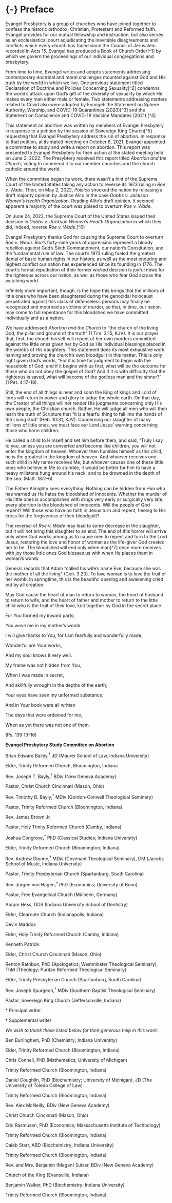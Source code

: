 # {-} Preface

Evangel Presbytery is a group of churches who have joined together to confess the historic orthodox, Christian, Protestant and Reformed faith. Evangel provides for our mutual fellowship and instruction, but also serves as an ecclesiastical court adjudicating the inevitable disagreements and conflicts which every church has faced since the Council of Jerusalem recorded in Acts 15. Evangel has produced a Book of Church Order[^1] by which we govern the proceedings of our individual congregations and presbytery.

From time to time, Evangel writes and adopts statements addressing contemporary doctrinal and moral challenges mounted against God and His truth by the world in which we live. One previous statement titled Declaration of Doctrine and Policies Concerning Sexuality[^2] condemns the world's attack upon God's gift of the diversity of sexuality by which He makes every man either male or female. Two statements addressing matters related to Covid also were adopted by Evangel: the Statement on Sphere Authority, Worship, and COVID-19 Quarantines (2020)[^3] and the Statement on Conscience and COVID-19 Vaccine Mandates (2021).[^4]

This statement on abortion was written by members of Evangel Presbytery in response to a petition by the session of Sovereign King Church[^5] requesting that Evangel Presbytery address the sin of abortion. In response to that petition, at its stated meeting on October 8, 2021, Evangel appointed a committee to study and write a report on abortion. This report was presented to Evangel Presbytery for their action at the stated meeting held on June 2, 2022. The Presybtery received this report titled *Abortion and the Church*, voting to commend it to our member churches and the church catholic around the world.

When the committee began its work, there wasn't a hint of the Supreme Court of the United States taking any action to reverse its 1973 ruling in *Roe v. Wade*. Then, on May 2, 2022, *Politico* shocked the nation by releasing a draft majority opinion by Justice Alito in the case *Dobbs v. Jackson Women's Health Organization*. Reading Alito's draft opinion, it seemed apparent a majority of the court was poised to overturn *Roe v. Wade*.

On June 24, 2022, the Supreme Court of the United States issued their decision in *Dobbs v. Jackson Women's Health Organization* in which they did, indeed, reverse *Roe v. Wade*.[^6]

Evangel Presbytery thanks God for causing the Supreme Court to overturn *Roe v. Wade*. *Roe*'s forty-nine years of oppression represent a bloody rebellion against God's Sixth Commandment, our nation's Constitution, and the fundamental rule of law. The court's 1973 ruling fueled the greatest denial of basic human rights in our history, as well as the most enduring and highest conflict our nation has experienced since its founding in 1776. The court's formal repudiation of their former wicked decision is joyful news for the righteous across our nation, as well as those who fear God across the watching world.

Infinitely more important, though, is the hope this brings that the millions of little ones who have been slaughtered during the genocidal holocaust perpetrated against this class of defenseless persons may finally be recognized and mourned as victims of murder, so that, in time, our nation may come to full repentance for this bloodshed we have committed individually and as a nation.

We have addressed *Abortion and the Church* to "the church of the living God, the pillar and ground of the truth" (1 Tim. 3:15, KJV). It is our prayer that, first, the church herself will repent of her own murders committed against the little ones given her by God as His individual blessings placed in the wombs of His daughters. This statement does its most exhaustive work naming and proving the church's own bloodguilt in this matter. This is only right given God's words, "For it is time for judgment to begin with the household of God; and if it begins with us first, what will be the outcome for those who do not obey the gospel of God? And if it is with difficulty that the righteous is saved, what will become of the godless man and the sinner?" (1 Pet. 4:17--18).

Still, the end of all things is near and soon the King of kings and Lord of lords will return in power and glory to judge the whole earth. On that day, the Creator of all things will not render His judgments concerning only His own people, the Christian church. Rather, He will judge all men who will then learn the truth of Scripture that "it is a fearful thing to fall into the hands of the Living God" (Heb. 10:31, KJV). Concerning our slaughter of many millions of little ones, we must face our Lord Jesus' warning concerning those who harm children:

He called a child to Himself and set him before them, and said, "Truly I say to you, unless you are converted and become like children, you will not enter the kingdom of heaven. Whoever then humbles himself as this child, he is the greatest in the kingdom of heaven. And whoever receives one such child in My name receives Me; but whoever causes one of these little ones who believe in Me to stumble, it would be better for him to have a heavy millstone hung around his neck, and to be drowned in the depth of the sea. (Matt. 18:2--6)

The Father Almighty sees everything. Nothing can be hidden from Him who has warned us He hates the bloodshed of innocents. Whether the murder of His little ones is accomplished with drugs very early or surgically very late, every abortion is the bloodshed of innocents. Will the people of God repent? Will those who have no faith in Jesus turn and repent, fleeing to His cross for the forgiveness of their bloodguilt?

The reversal of *Roe v. Wade* may lead to some decrease in the slaughter, but it will not bring this slaughter to an end. The end of this horror will arrive only when God works among us to cause men to repent and turn to the Lord Jesus, restoring the love and honor of woman as the life-giver God created her to be. The bloodshed will end only when man[^7] once more receives with joy those little ones God blesses us with when He places them in woman's womb.

Genesis records that Adam "called his wife's name Eve, because she was the mother of all the living" (Gen. 3:20). To love woman is to love the fruit of her womb. In springtime, this is the beautiful opening and awakening cried out by all creation.

May God cause the heart of man to return to woman, the heart of husband to return to wife, and the heart of father and mother to return to the little child who is the fruit of their love, knit together by God in the secret place.

For You formed my inward parts;

You wove me in my mother's womb.

I will give thanks to You, for I am fearfully and wonderfully made;

Wonderful are Your works,

And my soul knows it very well.

My frame was not hidden from You,

When I was made in secret,

And skillfully wrought in the depths of the earth;

Your eyes have seen my unformed substance;

And in Your book were all written

The days that were ordained for me,

When as yet there was not one of them.

(Ps. 139:13--16)

**Evangel Presbytery Study Committee on Abortion**

Brian Edward Bailey,^†^ JD (Maurer School of Law, Indiana University)

Elder, Trinity Reformed Church, Bloomington, Indiana

Rev. Joseph T. Bayly,^†^ BDiv (New Geneva Academy)

Pastor, Christ Church Cincinnati (Mason, Ohio)

Rev. Timothy B. Bayly,^\*^ MDiv (Gordon-Conwell Theological Seminary)

Pastor, Trinity Reformed Church (Bloomington, Indiana)

Rev. James Brown Jr.

Pastor, Holy Trinity Reformed Church (Camby, Indiana)

Joshua Congrove,^\*^ PhD (Classical Studies; Indiana University)

Elder, Trinity Reformed Church (Bloomington, Indiana)

Rev. Andrew Dionne,^†^ MDiv (Covenant Theological Seminary), DM (Jacobs School of Music, Indiana University)

Pastor, Trinity Presbyterian Church (Spartanburg, South Carolina)

Rev. Jürgen von Hagen,^†^ PhD (Economics; University of Bonn)

Pastor, Free Evangelical Church (Mülheim, Germany)

Abram Hess, DDS (Indiana University School of Dentistry)

Elder, Clearnote Church (Indianapolis, Indiana)

Devin Maddox

Elder, Holy Trinity Reformed Church (Camby, Indiana)

Kenneth Patrick

Elder, Christ Church Cincinnati (Mason, Ohio)

Renton Rathbun, PhD (Apologetics; Westminster Theological Seminary), ThM (Theology; Puritan Reformed Theological Seminary)

Elder, Trinity Presbyterian Church (Spartanburg, South Carolina)

Rev. Joseph Spurgeon,^†^ MDiv (Southern Baptist Theological Seminary)

Pastor, Sovereign King Church (Jeffersonville, Indiana)

\* Principal writer

† Supplemental writer

*We wish to thank those listed below for their generous help in this work:*

Ben Burlingham, PhD (Chemistry; Indiana University)

Elder, Trinity Reformed Church (Bloomington, Indiana)

Chris Connell, PhD (Mathematics; University of Michigan)

Trinity Reformed Church (Bloomington, Indiana)

Daniel Coughlin, PhD (Biochemistry; University of Michigan), JD (The University of Toledo College of Law)

Trinity Reformed Church (Bloomington, Indiana)

Rev. Alex McNeilly, BDiv (New Geneva Academy)

Christ Church Cincinnati (Mason, Ohio)

Eric Rasmusen, PhD (Economics; Massachusetts Institute of Technology)

Trinity Reformed Church (Bloomington, Indiana)

Caleb Starr, ABD (Biochemistry; Indiana University)

Trinity Reformed Church (Bloomington, Indiana)

Rev. and Mrs. Benjamin (Megan) Sulser, BDiv (New Geneva Academy)

Church of the King (Evansville, Indiana)

Benjamin Walker, PhD (Biochemistry; Indiana University)

Trinity Reformed Church (Bloomington, Indiana)
